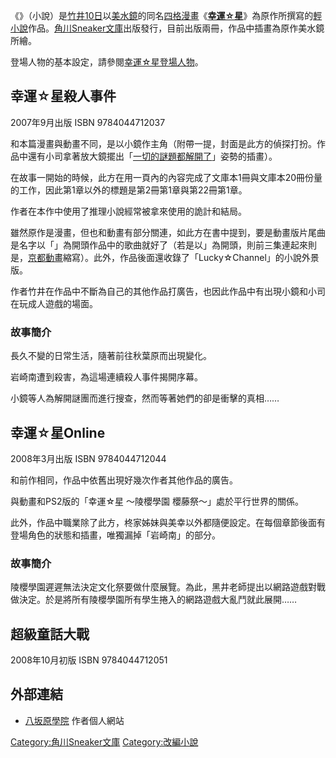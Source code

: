 {{Unreferenced |time=2008-06-15T13:48:18+00:00 }}
《'''{{nihongo|幸運☆星|らき☆すた}}'''》（小說）是[[竹井10日|竹井10日]]以[[美水鏡|美水鏡]]的同名[[四格漫畫|四格漫畫]]《'''[[幸運☆星|幸運☆星]]'''》為原作所撰寫的[[輕小說|輕小說]]作品。[[角川Sneaker文庫|角川Sneaker文庫]]出版發行，目前出版兩冊，作品中插畫為原作美水鏡所繪。

登場人物的基本設定，請參閱[[幸運☆星登場人物|幸運☆星登場人物]]。

==幸運☆星殺人事件==
{{Infobox animanga/Headerofja
|標題= 幸運☆星殺人事件
|日文名稱= らき☆すた らき☆すた殺人事件
}}
{{Infobox animanga/Novel
|輕小說=  是
|著者=[[竹井10日|竹井10日]]<br/>[[美水鏡|美水鏡]]（原作）
|插圖=美水鏡
|出版社={{flagicon|Japan}} [[角川書店|角川書店]]
|label=[[角川Sneaker文庫|角川Sneaker文庫]]
|發售日= 2007年9月1日
|冊數= 全一冊
}}
{{Infobox animanga/Footerofja}}
2007年9月出版 ISBN 9784044712037

和本篇漫畫與動畫不同，是以小鏡作主角（附帶一提，封面是此方的偵探打扮。作品中還有小司拿著放大鏡擺出「[[金田一少年之事件簿#主要角色|一切的謎題都解開了]]」姿勢的插畫）。

在故事一開始的時候，此方在用一頁內的內容完成了文庫本1冊與文庫本20冊份量的工作，因此第1章以外的標題是第2冊第1章與第22冊第1章。

作者在本作中使用了推理小說經常被拿來使用的詭計和結局。

雖然原作是漫畫，但也和動畫有部分關連，如此方在書中提到，要是動畫版片尾曲是名字以「{{lang|ja|に}}」為開頭作品中的歌曲就好了（若是以{{lang|ja|に}}」為開頭，則前三集連起來則是{{lang|ja|「京（キョーダイン）」「ア（アクマイザー3）」「ニ」}}，[[京都動畫|京都動畫]]縮寫）。此外，作品後面還收錄了「Lucky☆Channel」的小說外景版。

作者竹井在作品中不斷為自己的其他作品打廣告，也因此作品中有出現小鏡和小司在玩成人遊戲的場面。

===故事簡介===
長久不變的日常生活，隨著前往秋葉原而出現變化。

岩崎南遭到殺害，為這場連續殺人事件揭開序幕。

小鏡等人為解開謎團而進行搜查，然而等著她們的卻是衝擊的真相……

==幸運☆星Online==
{{Infobox animanga/Headerofja
|標題= 幸運☆星Online
|日文名稱= らき☆すた らき☆すたオンライン
}}
{{Infobox animanga/Novel
|輕小說=  是
|著者=[[竹井10日|竹井10日]]<br/>[[美水鏡|美水鏡]]（原作）
|插圖=美水鏡
|出版社={{flagicon|Japan}} [[角川書店|角川書店]]
|label=[[角川Sneaker文庫|角川Sneaker文庫]]
|發售日= 2008年3月1日
|冊數= 全一冊
}}
{{Infobox animanga/Footerofja}}
2008年3月出版 ISBN 9784044712044

和前作相同，作品中依舊出現好幾次作者其他作品的廣告。

與動畫和PS2版的「幸運☆星 ～陵櫻學園 櫻藤祭～」處於平行世界的關係。

此外，作品中職業除了此方，柊家姊妹與美幸以外都隨便設定。在每個章節後面有登場角色的狀態和插畫，唯獨漏掉「岩崎南」的部分。

===故事簡介===
陵櫻學園遲遲無法決定文化祭要做什麼展覽。為此，黑井老師提出以網路遊戲對戰做決定。於是將所有陵櫻學園所有學生捲入的網路遊戲大亂鬥就此展開……

==超級童話大戰==
{{Infobox animanga/Headerofja
|標題= 超級童話大戰
|日文名稱= スーパー童話大戦
}}
{{Infobox animanga/Novel
|輕小說=  是
|著者=[[竹井10日|竹井10日]]<br/>[[美水鏡|美水鏡]]（原作）
|插圖=美水鏡
|出版社={{flagicon|Japan}} [[角川書店|角川書店]]
|label=[[角川Sneaker文庫|角川Sneaker文庫]]
|發售日= 2008年10月1日
|冊數= 全一冊
}}
{{Infobox animanga/Footerofja}}
2008年10月初版 ISBN 9784044712051
{{expand-section}}

==外部連結==
* [https://web.archive.org/web/20080919192113/http://www32.ocn.ne.jp/~yasakahara_ac/ 八坂原學院] 作者個人網站

{{DEFAULTSORT:Raki Suta}}
[[Category:角川Sneaker文庫|Category:角川Sneaker文庫]]
[[Category:改編小說|Category:改編小說]]